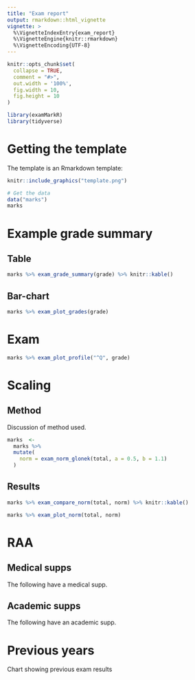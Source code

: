 ```yaml
---
title: "Exam report"
output: rmarkdown::html_vignette
vignette: >
  %\VignetteIndexEntry{exam_report}
  %\VignetteEngine{knitr::rmarkdown}
  %\VignetteEncoding{UTF-8}
---
```


```r
knitr::opts_chunk$set(
  collapse = TRUE,
  comment = "#>", 
  out.width = '100%', 
  fig.width = 10,
  fig.height = 10
)
```

```r
library(examMarkR)
library(tidyverse)
```

# Getting the template

The template is an Rmarkdown template:

```r
knitr::include_graphics("template.png")
```

```r
# Get the data
data("marks")
marks
```

# Example grade summary

## Table

```r
marks %>% exam_grade_summary(grade) %>% knitr::kable()
```

## Bar-chart

```r
marks %>% exam_plot_grades(grade)
```

# Exam

```r
marks %>% exam_plot_profile("^Q", grade)
```

# Scaling

## Method

Discussion of method used. 

```r
marks  <- 
  marks %>% 
  mutate(
    norm = exam_norm_glonek(total, a = 0.5, b = 1.1)
  )
```


## Results

```r
marks %>% exam_compare_norm(total, norm) %>% knitr::kable()
```

```r
marks %>% exam_plot_norm(total, norm)
```


# RAA

## Medical supps

The following have a medical supp. 

## Academic supps

The following have an academic supp. 

# Previous years

Chart showing previous exam results

